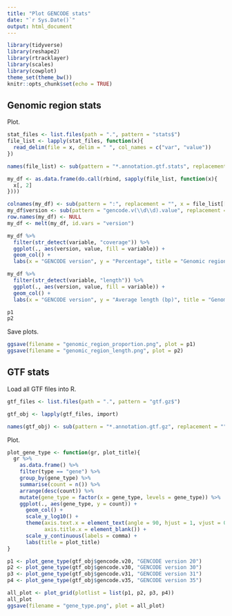 ```yaml
---
title: "Plot GENCODE stats"
date: "`r Sys.Date()`"
output: html_document
---
```


```r
library(tidyverse)
library(reshape2)
library(rtracklayer)
library(scales)
library(cowplot)
theme_set(theme_bw())
knitr::opts_chunk$set(echo = TRUE)
```

## Genomic region stats

Plot.

```r
stat_files <- list.files(path = ".", pattern = "stats$")
file_list <- lapply(stat_files, function(x){
  read_delim(file = x, delim = " ", col_names = c("var", "value"))
})

names(file_list) <- sub(pattern = "*.annotation.gtf.stats", replacement = "", x = stat_files)

my_df <- as.data.frame(do.call(rbind, sapply(file_list, function(x){
  x[, 2]
})))

colnames(my_df) <- sub(pattern = ":", replacement = "", x = file_list[[1]]$var)
my_df$version <- sub(pattern = "gencode.v(\\d\\d).value", replacement = "\\1", x = row.names(my_df))
row.names(my_df) <- NULL
my_df <- melt(my_df, id.vars = "version")

my_df %>%
  filter(str_detect(variable, "coverage")) %>%
  ggplot(., aes(version, value, fill = variable)) +
  geom_col() +
  labs(x = "GENCODE version", y = "Percentage", title = "Genomic region proportions") -> p1

my_df %>%
  filter(str_detect(variable, "length")) %>%
  ggplot(., aes(version, value, fill = variable)) +
  geom_col() +
  labs(x = "GENCODE version", y = "Average length (bp)", title = "Genomic region lengths") -> p2

p1
p2
```

Save plots.

```r
ggsave(filename = "genomic_region_proportion.png", plot = p1)
ggsave(filename = "genomic_region_length.png", plot = p2)
```

## GTF stats

Load all GTF files into R.

```r
gtf_files <- list.files(path = ".", pattern = "gtf.gz$")

gtf_obj <- lapply(gtf_files, import)

names(gtf_obj) <- sub(pattern = "*.annotation.gtf.gz", replacement = "", x = gtf_files)
```

Plot.

```r
plot_gene_type <- function(gr, plot_title){
  gr %>%
    as.data.frame() %>%
    filter(type == "gene") %>%
    group_by(gene_type) %>%
    summarise(count = n()) %>%
    arrange(desc(count)) %>%
    mutate(gene_type = factor(x = gene_type, levels = gene_type)) %>%
    ggplot(., aes(gene_type, y = count)) +
      geom_col() +
      scale_y_log10() +
      theme(axis.text.x = element_text(angle = 90, hjust = 1, vjust = 0.5),
            axis.title.x = element_blank()) +
      scale_y_continuous(labels = comma) +
      labs(title = plot_title)
}

p1 <- plot_gene_type(gtf_obj$gencode.v20, "GENCODE version 20")
p2 <- plot_gene_type(gtf_obj$gencode.v30, "GENCODE version 30")
p3 <- plot_gene_type(gtf_obj$gencode.v31, "GENCODE version 31")
p4 <- plot_gene_type(gtf_obj$gencode.v35, "GENCODE version 35")

all_plot <- plot_grid(plotlist = list(p1, p2, p3, p4))
all_plot
ggsave(filename = "gene_type.png", plot = all_plot)
```
